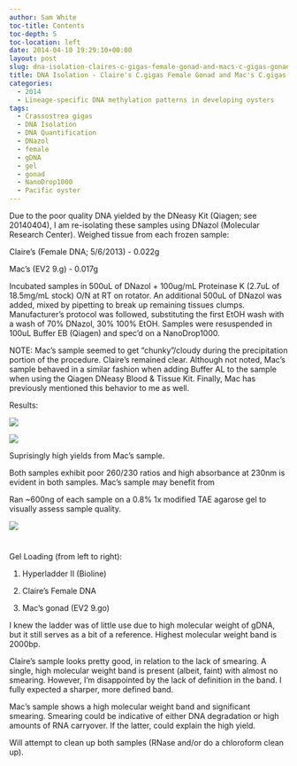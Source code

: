 ```yaml
---
author: Sam White
toc-title: Contents
toc-depth: 5
toc-location: left
date: 2014-04-10 19:29:10+00:00
layout: post
slug: dna-isolation-claires-c-gigas-female-gonad-and-macs-c-gigas-gonad
title: DNA Isolation - Claire's C.gigas Female Gonad and Mac's C.gigas Gonad
categories:
  - 2014
  - Lineage-specific DNA methylation patterns in developing oysters
tags:
  - Crassostrea gigas
  - DNA Isolation
  - DNA Quantification
  - DNazol
  - female
  - gDNA
  - gel
  - gonad
  - NanoDrop1000
  - Pacific oyster
---
```


Due to the poor quality DNA yielded by the DNeasy Kit (Qiagen; see 20140404), I am re-isolating these samples using DNazol (Molecular Research Center). Weighed tissue from each frozen sample:

Claire's (Female DNA; 5/6/2013) - 0.022g

Mac's (EV2 9.g) - 0.017g

Incubated samples in 500uL of DNazol + 100ug/mL Proteinase K (2.7uL of 18.5mg/mL stock) O/N at RT on rotator. An additional 500uL of DNazol was added, mixed by pipetting to break up remaining tissues clumps. Manufacturer's protocol was followed, substituting the first EtOH wash with a wash of 70% DNazol, 30% 100% EtOH. Samples were resuspended in 100uL Buffer EB (Qiagen) and spec'd on a NanoDrop1000.

NOTE: Mac's sample seemed to get "chunky"/cloudy during the precipitation portion of the procedure. Claire's remained clear. Although not noted, Mac's sample behaved in a similar fashion when adding Buffer AL to the sample when using the Qiagen DNeasy Blood & Tissue Kit. Finally, Mac has previously mentioned this behavior to me as well.

Results:

![](https://eagle.fish.washington.edu/Arabidopsis/20140411%20-%20Mac%20Claire%20gigas%20gDNA%20ODs.JPG)

![](https://eagle.fish.washington.edu/Arabidopsis/20140411%20-%20Mac%20Claire%20gigas%20gDNA%20plots.JPG)

Suprisingly high yields from Mac's sample.

Both samples exhibit poor 260/230 ratios and high absorbance at 230nm is evident in both samples. Mac's sample may benefit from

Ran ~600ng of each sample on a 0.8% 1x modified TAE agarose gel to visually assess sample quality.

![](https://eagle.fish.washington.edu/Arabidopsis/20140411%20-%20gDNA%20gel.jpg)



# 



Gel Loading (from left to right):





  1. Hyperladder II (Bioline)



  2. Claire's Female DNA



  3. Mac's gonad (EV2 9.go)






I knew the ladder was of little use due to high molecular weight of gDNA, but it still serves as a bit of a reference. Highest molecular weight band is 2000bp.

Claire's sample looks pretty good, in relation to the lack of smearing. A single, high molecular weight band is present (albeit, faint) with almost no smearing. However, I'm disappointed by the lack of definition in the band. I fully expected a sharper, more defined band.

Mac's sample shows a high molecular weight band and significant smearing. Smearing could be indicative of either DNA degradation or high amounts of RNA carryover. If the latter, could explain the high yield.

Will attempt to clean up both samples (RNase and/or do a chloroform clean up).
